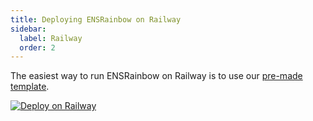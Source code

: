 ```yaml
---
title: Deploying ENSRainbow on Railway
sidebar:
  label: Railway
  order: 2
---
```



The easiest way to run ENSRainbow on Railway is to use our [pre-made template](https://railway.com/template/Ddy-Qg?referralCode=HxmgeB).

[![Deploy on Railway](https://railway.com/button.svg)](https://railway.com/template/Ddy-Qg?referralCode=HxmgeB)

<LinkCard
  title="Configuration"
  description="View the ENSRainbow configuration options"
  href="/ensrainbow/reference/configuration/"
/>

